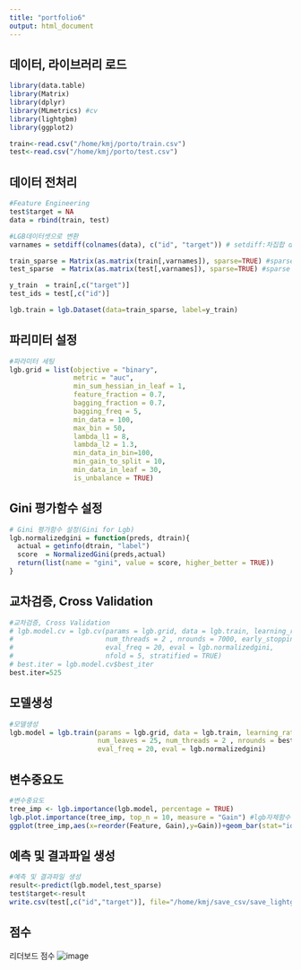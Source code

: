 ```yaml
---
title: "portfolio6"
output: html_document
---
```


## 데이터, 라이브러리 로드 
```r
library(data.table)
library(Matrix)
library(dplyr)
library(MLmetrics) #cv
library(lightgbm)
library(ggplot2)

train<-read.csv("/home/kmj/porto/train.csv")
test<-read.csv("/home/kmj/porto/test.csv")
```

## 데이터 전처리 
```r
#Feature Engineering
test$target = NA
data = rbind(train, test)

#LGB데이터셋으로 변환
varnames = setdiff(colnames(data), c("id", "target")) # setdiff:차집합 data컬럼이름에서 id, target 제외하고 가져오기

train_sparse = Matrix(as.matrix(train[,varnames]), sparse=TRUE) #sparse matrix 형태로 변환
test_sparse  = Matrix(as.matrix(test[,varnames]), sparse=TRUE) #sparse matrix 형태로 변환

y_train  = train[,c("target")]
test_ids = test[,c("id")]

lgb.train = lgb.Dataset(data=train_sparse, label=y_train)
```

## 파리미터 설정
```r
#파라미터 세팅 
lgb.grid = list(objective = "binary",
                metric = "auc",
                min_sum_hessian_in_leaf = 1,
                feature_fraction = 0.7,
                bagging_fraction = 0.7,
                bagging_freq = 5,
                min_data = 100,
                max_bin = 50,
                lambda_l1 = 8,
                lambda_l2 = 1.3,
                min_data_in_bin=100,
                min_gain_to_split = 10,
                min_data_in_leaf = 30,
                is_unbalance = TRUE)
```


## Gini 평가함수 설정
```r
# Gini 평가함수 설정(Gini for Lgb)
lgb.normalizedgini = function(preds, dtrain){
  actual = getinfo(dtrain, "label")
  score  = NormalizedGini(preds,actual)
  return(list(name = "gini", value = score, higher_better = TRUE))
}
```


## 교차검증, Cross Validation
```r
#교차검증, Cross Validation
# lgb.model.cv = lgb.cv(params = lgb.grid, data = lgb.train, learning_rate = 0.02, num_leaves = 25,
#                       num_threads = 2 , nrounds = 7000, early_stopping_rounds = 50, #nrounds:7000
#                       eval_freq = 20, eval = lgb.normalizedgini,
#                       nfold = 5, stratified = TRUE)
# best.iter = lgb.model.cv$best_iter
best.iter=525
```

## 모델생성 
```r
#모델생성 
lgb.model = lgb.train(params = lgb.grid, data = lgb.train, learning_rate = 0.02,
                      num_leaves = 25, num_threads = 2 , nrounds = best.iter,
                      eval_freq = 20, eval = lgb.normalizedgini)
```

## 변수중요도
```r
#변수중요도
tree_imp <- lgb.importance(lgb.model, percentage = TRUE)
lgb.plot.importance(tree_imp, top_n = 10, measure = "Gain") #lgb자체함수 
ggplot(tree_imp,aes(x=reorder(Feature, Gain),y=Gain))+geom_bar(stat="identity")+coord_flip() #ggplot표현 
```

## 예측 및 결과파일 생성
```r
#예측 및 결과파일 생성
result<-predict(lgb.model,test_sparse)
test$target<-result
write.csv(test[,c("id","target")], file="/home/kmj/save_csv/save_lightgbm_best_iter_391_setseed.csv", row.names = FALSE)
```

## 점수
리더보드 점수
![image](/home/kmj/image/porto.png)